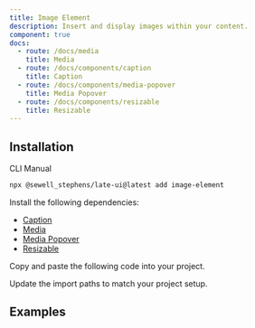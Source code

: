 ```yaml
---
title: Image Element
description: Insert and display images within your content.
component: true
docs:
  - route: /docs/media
    title: Media
  - route: /docs/components/caption
    title: Caption
  - route: /docs/components/media-popover
    title: Media Popover
  - route: /docs/components/resizable
    title: Resizable
---
```


## Installation

<Tabs defaultValue="cli">

<TabsList>
<TabsTrigger value="cli">CLI</TabsTrigger>
<TabsTrigger value="manual">Manual</TabsTrigger>
</TabsList>
<TabsContent value="cli">

```bash
npx @sewell_stephens/late-ui@latest add image-element
```

</TabsContent>

<TabsContent value="manual">

<Steps>

<Step>

Install the following dependencies:

- [Caption](/docs/components/caption)
- [Media](/docs/media)
- [Media Popover](/docs/components/media-popover)
- [Resizable](/docs/components/resizable)

</Step>

<Step>

Copy and paste the following code into your project.

</Step>

<ComponentSource name="image-element" />

<Step>

Update the import paths to match your project setup.

</Step>

</Steps>

</TabsContent>

</Tabs>

## Examples

<ComponentPreview name="playground-demo" id="media" />

<ComponentSource src="../../templates/plate-playground-template/src/lib/plate/plate-plugins.ts" />
